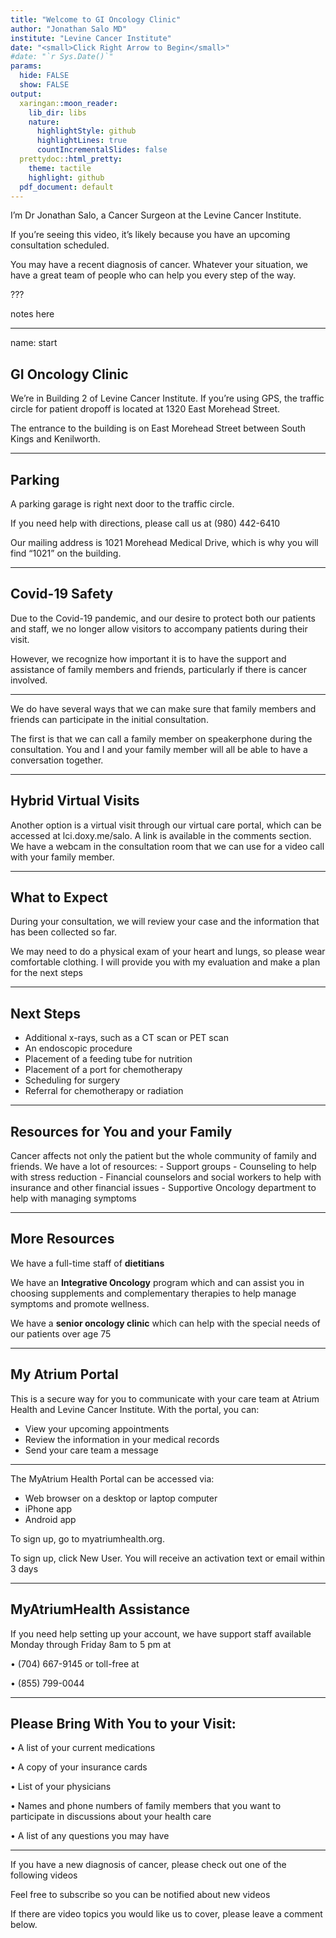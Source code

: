 ```yaml
---
title: "Welcome to GI Oncology Clinic"
author: "Jonathan Salo MD"
institute: "Levine Cancer Institute"
date: "<small>Click Right Arrow to Begin</small>"
#date: "`r Sys.Date()`"
params:
  hide: FALSE
  show: FALSE
output:
  xaringan::moon_reader:
    lib_dir: libs
    nature:
      highlightStyle: github
      highlightLines: true
      countIncrementalSlides: false
  prettydoc::html_pretty:
    theme: tactile
    highlight: github
  pdf_document: default
---
```

<style type="text/css">
.remark-slide-content {
    font-size: 32px;
    padding: 1em 4em 1em 4em;
    line-height: 1.6;
}
</style>

<!--- P10000266--->
<!--- Intro_02--->
I'm Dr Jonathan Salo, a  Cancer Surgeon at the Levine Cancer Institute.

If you’re seeing this video, it’s likely because you have an upcoming consultation scheduled.

You may have a recent diagnosis of cancer. Whatever your situation, we have a great team of people who can help you every step of the way.

???

notes here

---

name: start

## GI Oncology Clinic

We’re in Building 2 of Levine Cancer Institute. If you’re using GPS, the traffic circle for patient dropoff is located at 1320 East Morehead Street.

The entrance to the building is on East Morehead Street between South Kings and Kenilworth.

---

## Parking

A parking garage is right next door to the traffic circle.

If you need help with directions, please call us at (980) 442-6410

Our mailing address is 1021 Morehead Medical Drive, which is why you will find “1021” on the building.

---

## Covid-19 Safety

Due to the Covid-19 pandemic, and our desire to
protect both our patients and staff, we no longer
allow visitors to accompany patients during their
visit.

However, we recognize how important it is to have
the support and assistance of family members
and friends, particularly if there is cancer
involved.

---

We do have several ways that we can make sure
that family members and friends can participate
in the initial consultation.

The first is that we can call a family member on
speakerphone during the consultation. You and I
and your family member will all be able to have a
conversation together.

---

## Hybrid Virtual Visits

Another option is a virtual visit through our virtual care portal,
which can be accessed at lci.doxy.me/salo. A link is available in the comments section.
We have a webcam in the consultation room that we can use for a video call with your family member.

---

## What to Expect 

During your consultation, we will review your case
and the information that has been collected so
far.

We may need to do a physical exam of your heart
and lungs, so please wear comfortable clothing.
I will provide you with my evaluation and make a
plan for the next steps

---

## Next Steps

- Additional x-rays, such as a CT scan or PET scan
- An endoscopic procedure
- Placement of a feeding tube for nutrition 
- Placement of a port for chemotherapy
- Scheduling for surgery
- Referral for chemotherapy or radiation

---

## Resources for You and your Family

Cancer affects not
only the patient but the whole community of
family and friends. We have a lot of resources:
- Support groups 
- Counseling to help with stress reduction
- Financial counselors and social workers to help
with insurance and other financial issues
- Supportive Oncology department to help with
managing symptoms

---

## More Resources

We have a full-time staff of **dietitians**

We have an **Integrative Oncology** program which
and can assist you in choosing supplements and complementary therapies to help manage symptoms and promote wellness.

We have a **senior oncology clinic** which can help
with the special needs of our patients over age
75

---

## My Atrium Portal

This is a secure way for you to communicate with your care team at Atrium Health and Levine Cancer Institute. With the portal, you can:

- View your upcoming appointments
- Review the information in your medical records
- Send your care team a message

---

The MyAtrium Health Portal can be accessed via:

- Web browser on a desktop or laptop computer
- iPhone app
- Android app

To sign up, go to myatriumhealth.org.  

To sign up, click New User. You will receive an activation text or email within 3 days

---

## MyAtriumHealth Assistance

If you need help setting up your account, we have support staff available Monday through Friday 8am to 5 pm at

• (704) 667-9145 or toll-free at

• (855) 799-0044

---

## Please Bring With You to your Visit:

• A list of your current medications

• A copy of your insurance cards

• List of your physicians

• Names and phone numbers of family members that you want to participate in discussions about your health care

• A list of any questions you may have

---

If you have a new diagnosis of cancer, please check out one of the following videos

Feel free to subscribe so you can be notified about new videos

If there are video topics you would like us to cover, please leave a comment below.

